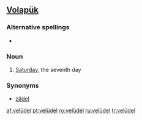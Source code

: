 ==[[Volapük]]==
===Alternative spellings===
* {{l|vo|veluydel}}

===Noun===
{{infl|vo|noun}}

# {{archaic}} [[Saturday]], the seventh day

===Synonyms===
* [[zädel]]

[[af:velüdel]]
[[pt:velüdel]]
[[ro:velüdel]]
[[ru:velüdel]]
[[tr:velüdel]]